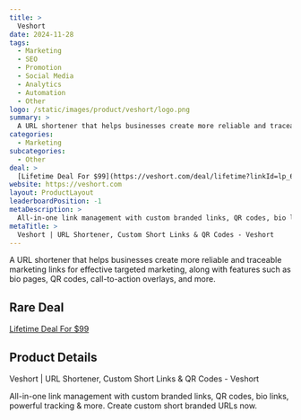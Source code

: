 ```yaml
---
title: >
  Veshort
date: 2024-11-28
tags:
  - Marketing
  - SEO
  - Promotion
  - Social Media
  - Analytics
  - Automation
  - Other
logo: /static/images/product/veshort/logo.png
summary: >
  A URL shortener that helps businesses create more reliable and traceable marketing links for effective targeted marketing, along with features such as bio pages, QR codes, call-to-action overlays, and more.
categories:
  - Marketing
subcategories:
  - Other
deal: >
  [Lifetime Deal For $99](https://veshort.com/deal/lifetime?linkId=lp_628593&sourceId=fahad&tenantId=veshort&affS1=rare-deals)
website: https://veshort.com
layout: ProductLayout
leaderboardPosition: -1
metaDescription: >
  All-in-one link management with custom branded links, QR codes, bio links, powerful tracking & more. Create custom short branded URLs now.
metaTitle: >
  Veshort | URL Shortener, Custom Short Links & QR Codes - Veshort
---
```

A URL shortener that helps businesses create more reliable and traceable marketing links for effective targeted marketing, along with features such as bio pages, QR codes, call-to-action overlays, and more.

## Rare Deal

[Lifetime Deal For $99](https://veshort.com/deal/lifetime?linkId=lp_628593&sourceId=fahad&tenantId=veshort&affS1=rare-deals)

## Product Details

Veshort | URL Shortener, Custom Short Links & QR Codes - Veshort

All-in-one link management with custom branded links, QR codes, bio links, powerful tracking & more. Create custom short branded URLs now.
